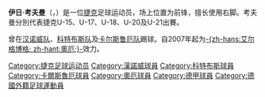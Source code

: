 {{unreferenced|time=2018-11-16T13:24:10+00:00}}
'''伊日·考夫曼'''（'''{{lang|cs|Jiří Kaufman}}'''，{{bd|1979年|11月28日|catIdx=K}}）是一位[[捷克|捷克]]足球运动员，场上位置为前锋，擅长使用右脚。考夫曼分別代表捷克U-15、U-17、U-18、U-20及U-21出賽。

曾在[[汉诺威96足球俱乐部|汉诺威队]]、[[科特布斯足球俱樂部|科特布斯队]]及[[卡尔斯鲁厄体育俱乐部|卡尔斯鲁厄队]]踢球。自2007年起为[[艾尔格博格足球俱乐部|-{zh-hans:艾尔格博格; zh-hant:奧厄;}-]]效力。

{{DEFAULTSORT:Kaufman, Jiri}}
{{足球运动员小作品}}

[[Category:捷克足球运动员|Category:捷克足球运动员]]
[[Category:漢諾威球員|Category:漢諾威球員]]
[[Category:科特布斯球員|Category:科特布斯球員]]
[[Category:卡爾斯魯厄球員|Category:卡爾斯魯厄球員]]
[[Category:奧厄球員|Category:奧厄球員]]
[[Category:德甲球員|Category:德甲球員]]
[[Category:德國外籍足球運動員|Category:德國外籍足球運動員]]